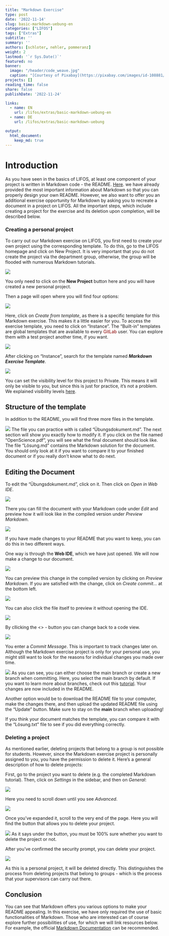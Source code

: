 ```yaml
---
title: "Markdown Exercise" 
type: post
date: '2022-11-14' 
slug: basic-markdown-uebung-en
categories: ["LIFOS"] 
tags: ["Extras"] 
subtitle: ''
summary: '' 
authors: [schloter, nehler, pommeranz] 
weight: 2
lastmod: '`r Sys.Date()`'
featured: no
banner:
  image: "/header/code_weave.jpg"
  caption: "[Courtesy of Pixabay](https://pixabay.com/images/id-108881/)"
projects: []
reading_time: false
share: false
publishDate: '2022-11-24'

links:
  - name: EN
    url: /lifos/extras/basic-markdown-uebung-en
  - name: DE
    url: /lifos/extras/basic-markdown-uebung

output:
  html_document:
    keep_md: true
---
```


# Introduction   
  
As you have seen in the basics of LIFOS, at least one component of your project is written in Markdown code - the README. [Here](/lifos/grundlagen/eigenesprojekt-en/#Markdown). we have already provided the most important information about Markdown so that you can properly design your own README. However, we also want to offer you an additional exercise opportunity for Markdown by asking you to recreate a document in a project on LIFOS. All the important steps, which include creating a project for the exercise and its deletion upon completion, will be described below.

### Creating a personal project 

To carry out our Markdown exercise on LIFOS, you first need to create your own project using the corresponding template. To do this, go to the LIFOS homepage and click on New Project. It is very important that you do not create the project via the department group, otherwise, the group will be flooded with numerous Markdown tutorials. 

![](../grundlagen/gitlaborientierung_newproject.png)

You only need to click on the **New Project** button here and you will have created a new personal project.

Then a page will open where you will find four options: 

![](../grundlagen/gitlaborientierung_newprojectoptions.png) 

Here, click on *Create from template*, as there is a specific template for this Markdown exercise. This makes it a little easier for you. To access the exercise template, you need to click on "Instance". The "Built-in" templates are global templates that are available to every <span style="color: darkred;">GitLab</span> user. You can explore them with a test project another time, if you want.

![](../grundlagen/gitlaborientierung_newprojectinstance.png) 

After clicking on "Instance", search for the template named **_Markdown Exercise Template_**.
 
![](../grundlagen/gitlaborientierung_markdownInstanceTemplate.png) 

You can set the visibility level for this project to Private. This means it will only be visible to you, but since this is just for practice, it's not a problem. We explained visibility levels [here](/grundlagen/eigenesprojekt-en/).

## Structure of the template

In addition to the README, you will find three more files in the template.

![](../grundlagen/gitlaborientierung_uebungtemplate.png) 
The file you can practice with is called "Übungsdokument.md". The next section will show you exactly how to modify it. If you click on the file named "OpenScience.pdf", you will see what the final document should look like. The file "Lösung.md" contains the Markdown solution for the document. You should only look at it if you want to compare it to your finished document or if you really don't know what to do next.



## Editing the Document

To edit the "Übungsdokument.md", click on it. Then click on *Open in Web IDE*.

![](../grundlagen/gitlaborientierung_openuebunginwebide.png) 

There you can fill the document with your Markdown code under *Edit* and preview how it will look like in the compiled version under *Preview Markdown*. 

![](../grundlagen/gitlaborientierung_webidetemplate.png)

If you have made changes to your README that you want to keep, you can do this in two different ways.

One way is through the **Web IDE**, which we have just opened. We will now make a change to our document.

![](../grundlagen/gitlabMarkdown_ÄnderungReadMe.png)

You can preview this change in the compiled version by clicking on *Preview Markdown*. If you are satisfied with the change, click on *Create commit...* at the bottom left.

![](../grundlagen/gitlabMarkdown_CreateCommitWebIDE.png)

You can also click the file itself to preview it without opening the IDE.

![](../grundlagen/gitlaborientierung_preview.png)

By cllicking the <> - button you can change back to a code view.

![](../grundlagen/gitlaborientierung_code.png)

You enter a *Commit Message*. This is important to track changes later on. Although the Markdown exercise project is only for your personal use, you might still want to look for the reasons for individual changes you made over time.

![](../grundlagen/gitlabMarkdown_CommitTest.png)
As you can see, you can either choose the main branch or create a new branch when committing. Here, you select the main branch by default. If you want to learn more about branches, check out this [tutorial](https://pandar.netlify.app/post/branches/). Your changes are now included in the README.
<!-- Link muss erneuert werden für Branches -->
<!-- Branches waren jetzt im eigene Projekte Teil gar kein Thema mehr - sollte vlt an einer Stelle auch angeschnitten werden. - evtl. im vertiefende Einführung? Hier muss man halt nur den main-Branch auswählen, weil die default Option ist einen neuen zu erstellen (bei jedem Commit) und das wollen wir ja nicht.-->

Another option would be to download the README file to your computer, make the changes there, and then upload the updated README file using the "Update" button. Make sure to stay on the **main** branch when uploading! 

If you think your document matches the template, you can compare it with the "Lösung.txt" file to see if you did everything correctly. 
 

### Deleting a project

As mentioned earlier, deleting projects that belong to a group is not possible for students. However, since the Markdown exercise project is personally assigned to you, you have the permission to delete it. Here's a general description of how to delete projects:

First, go to the project you want to delete (e.g. the completed Markdown tutorial). Then, click on *Settings* in the sidebar, and then on *General*:

![](../grundlagen/gitlabMarkdown_DeleteProject.png)

Here you need to scroll down until you see *Advanced*.

![](../grundlagen/gitlabMarkdown_AdvancedPrjectSet.png)

Once you've expanded it, scroll to the very end of the page. Here you will find the button that allows you to delete your project. 

![](../grundlagen/gitlabMarkdown_DeleteProjectButton.png)
As it says under the button, you must be 100% sure whether you want to delete the project or not.

After you've confirmed the security prompt, you can delete your project. 

![](../grundlagen/gitlabMarkdown_DeleteProjectCheck.png)

As this is a personal project, it will be deleted directly. This distinguishes the process from deleting projects that belong to groups - which is the process that your supervisors can carry out there.

## Conclusion
You can see that Markdown offers you various options to make your README appealing. In this exercise, we have only required the use of basic functionalities of Markdown. Those who are interested can of course explore further possibilities of use, for which we will link resources below. For example, the official [Markdown Documentation](https://www.markdownguide.org/extended-syntax/) can be recommended.

<!--## Subgruppen

Das zweite große Thema dieses Tutorials ist nur für einen Teil von euch relevant. Hier wird man hinverlinkt, wenn man in den Visibility-Einstellungen keine passende Option für das eigene Projekt gefunden hat. 

Die Lösung kann durch sogenannte Subgruppen erreicht werden. Dabei wird aus der übergeordneten Elterngruppe der Abteilung eine Subgruppe gebildet, in der nur spezifische Personen der übergeordneten Gruppe eingeladen sein können. In jeder Elterngruppe können beliebig viele Subgruppen existieren. Benutzt dieses Tool aber bitte wirklich nur, wenn es die Lage des Datenschutzes nicht anders zulässt.

Außerdem kann man Subgruppen für folgendes benutzen: 

1. gut zum organisieren größerer Projekte
2. man kann jedem User eine andere Rolle geben (z.B. was er alles bearbeiten kann und was nicht)

### Subgruppen erstellen 

Um eine Subgruppe zu erstellen, müsst ihr unter *Menu* und *Groups* auf **Your Groups** gehen. 

![](/post/gitlabMarkdown_createSubgroups.png)

Anschließend wählt ihr die Gruppe aus in der ihr für euer Projekt eine Subgruppe erstellen wollt. In der Gruppe geht ihr oben rechts auf **New Subgroup**. 

![](/post/gitlabMarkdown_createSubgroups2.png)

Danach öffnet sich noch ein Fenster bei dem ihr auf **Create Groups** klickt. Danach öffnet sich eine Seite in der ihr alle möglichen Einstellungen für euer Projekt festlegen könnt. 

Zum einen könnt ihr festlegen,  ob nur ihr diese Gruppe benutzt oder ob ihr auch Projektpartner*innen habt. Diese könnt ihr darunter direkt einladen über ihre Mailadressen. 

Eure erstellte Subgruppe findet ihr dann auf der Startseite der übergeordneten Gruppe.

![](/post/gitlabMarkdown_seeSubgroups.png)

### Projekt in einer Subgruppe erstellen

Nachdem ihr die Subgruppe erstellt habt, könnt ihr hier ganz normal ein Projekt erstellen, wie ihr es von normalen Gruppen gewöhnt seid. Falls ihr das nochmal auffrischen wollt, hier ist der [Link](https://pandar.netlify.app/post/lifos-orientierung#projekt-erstellen).

Nachdem ihr dieses Projekt erstellt habt, könnt ihr euch unter **Settings** und *General* die Visibility-Features anschauen. 

![](/post/gitlabMarkdown_subgroupVisibility.png)

Wie ihr unter **Repository** sehen könnt, sind nur Projektmitglieder dazu in der Lage Dateien in diesem Projekt anzuschauen oder zu bearbeiten. 

## Fazit
Subgruppen bieten eine weitere Organisationsstruktur innerhalb einer Gruppe. Hier sollten sie allerdings nur benutzt werden, wenn aus Datenschutz-Technischen Gründen keine andere Option übrig bleiben sollte.  -->


 
 

